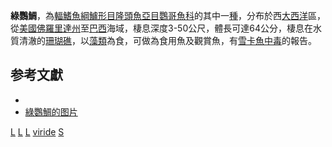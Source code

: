 {{Speciesbox
| genus = Sparisoma
| species = viride
| status = LC
| status_system = iucn3.1
| image = stoplight-parrotfish.jpg
| image_caption = 雄（終端型）
| authority = [[Bonnaterre|Bonnaterre]], 1788
| synonyms = *''Scarus viridis''<br /><small>Bonnaterre, 1788</small>
}}

'''綠鸚鯛'''，為[[輻鰭魚綱|輻鰭魚綱]][[鱸形目|鱸形目]][[隆頭魚亞目|隆頭魚亞目]][[鸚哥魚科|鸚哥魚科]]的其中一[[種|種]]，分布於西[[大西洋|大西洋]]區，從[[美國|美國]][[佛羅里達州|佛羅里達州]]至[[巴西|巴西]]海域，棲息深度3-50公尺，體長可達64公分，棲息在水質清澈的[[珊瑚礁|珊瑚礁]]，以[[藻類|藻類]]為食，可做為食用魚及觀賞魚，有[[雪卡魚中毒|雪卡魚中毒]]的報告。

== 参考文獻 ==
*{{FishBase_species|genus=Sparisoma|species=viride|year=2012|month=7}}
* [https://www.diverosa.com/Bonaire/BON-044%20Stoplight%20parrotfish,%20Sparisoma%20viride,%20initial%20phase.jpg 綠鸚鯛的图片] {{Wayback|url=https://www.diverosa.com/Bonaire/BON-044%20Stoplight%20parrotfish,%20Sparisoma%20viride,%20initial%20phase.jpg |date=20160425005301 }}

{{taxonbar}}

[[Category:食用魚|L]]
[[Category:觀賞魚|L]]
[[Category:有毒魚類|L]]
[[Category:鸚鯛屬|viride]]
[[Category:1788年描述的魚類|S]]


{{鱸形目小作品}}